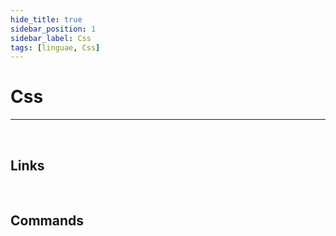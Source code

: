 ```yaml
---
hide_title: true
sidebar_position: 1
sidebar_label: Css
tags: [linguae, Css]
---
```


<CardHeading>

  # Css
</CardHeading>

---
<br/>


<CardChapter>

  ## Links

  <Card
    title='Cascading Style Sheets'
    description='World Wide Web Consortium (W3C)'
    to='https://www.w3.org/Style/CSS/Overview.en.html'/>
</CardChapter>
<br/>


<CardChapter>

  ## Commands

  <TableCssCommands />
</CardChapter>
<br/>


